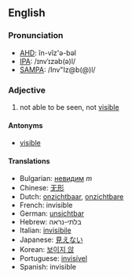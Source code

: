 ==English==

===Pronunciation===

*[[w:AHD|AHD]]: ĭn-vĭz'ə-bəl
*[[w:IPA|IPA]]: /ɪnvˈɪzəb(ə)l/
*[[w:SAMPA|SAMPA]]: /Inv"Iz@b(@)l/

===Adjective===

#not able to be seen, not [[visible]]

====Antonyms====
*[[visible]]

====Translations====
*Bulgarian: [[невидим]] ''m''
*Chinese: [[无形]]
*Dutch: [[onzichtbaar]], [[onzichtbare]]
*French: invisible
*German: [[unsichtbar]]
*Hebrew: בלתי-נראה
*Italian: [[invisibile]]
*Japanese: [[見えない]]
*Korean: [[보이지 않]]
*Portuguese: [[invisível]]
*Spanish: invisible